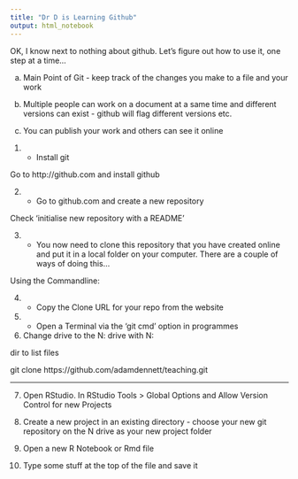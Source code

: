 ```yaml
---
title: "Dr D is Learning Github"
output: html_notebook
---
```



OK, I know next to nothing about github. Let's figure out how to use it, one step at a time...

a) Main Point of Git - keep track of the changes you make to a file and your work

b) Multiple people can work on a document at a same time and different versions can exist - github will flag different versions etc. 

c) You can publish your work and others can see it online

1.  - Install git

Go to http://github.com and install github

2.  - Go to github.com and create a new repository

Check 'initialise new repository with a README'

3.  - You now need to clone this repository that you have created online and put it in a local folder on your computer. There are a couple of ways of doing this...

Using the Commandline:

4.  - Copy the Clone URL for your repo from the website

5.  - Open a Terminal via the 'git cmd' option in programmes

6. Change drive to the N: drive with N:

dir to list files

git clone https://github.com/adamdennett/teaching.git 


-------------------
7. Open RStudio. In RStudio Tools > Global Options and Allow Version Control for new Projects

8. Create a new project in an existing directory - choose your new git repository on the N drive as your new project folder

9. Open a new R Notebook or Rmd file

10. Type some stuff at the top of the file and save it



